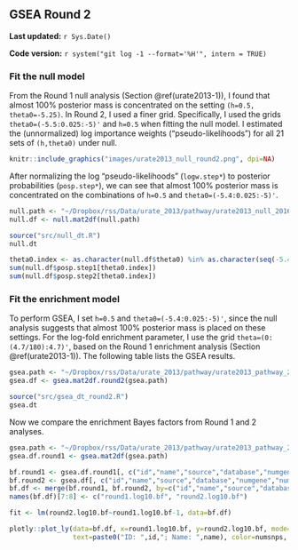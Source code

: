 ## GSEA Round 2 {#urate2013-2}

**Last updated:** `r Sys.Date()`

**Code version:** `r system("git log -1 --format='%H'", intern = TRUE)`

### Fit the null model

From the Round 1 null analysis (Section \@ref(urate2013-1)), I found that almost 100% posterior mass is concentrated on the setting `(h=0.5, theta0=-5.25)`. In Round 2, I used a finer grid. Specifically, I used the grids `theta0=(-5.5:0.025:-5)'` and `h=0.5` when fitting the null model. I estimated the (unnormalized) log importance weights ("pseudo-likelihoods") for all 21 sets of `(h,theta0)` under null.

```r
knitr::include_graphics("images/urate2013_null_round2.png", dpi=NA)
```

After normalizing the log "pseudo-likelihoods" (`logw.step*`) to posterior probabilities (`posp.step*`), we can see that almost 100% posterior mass is concentrated on the combinations of `h=0.5` and `theta0=(-5.4:0.025:-5)'`.
```r
null.path <- "~/Dropbox/rss/Data/urate_2013/pathway/urate2013_null_201609.mat"
null.df <- null.mat2df(null.path)
```

```r
source("src/null_dt.R")
null.dt
```

```r
theta0.index <- as.character(null.df$theta0) %in% as.character(seq(-5.4,-5,by=0.025)) 
sum(null.df$posp.step1[theta0.index]) 
sum(null.df$posp.step2[theta0.index]) 
```

### Fit the enrichment model

To perform GSEA, I set `h=0.5` and `theta0=(-5.4:0.025:-5)'`, since the null analysis suggests that almost 100% posterior mass is placed on these settings. For the log-fold enrichment parameter, I use the grid `theta=(0:(4.7/180):4.7)'`, based on the Round 1 enrichment analysis (Section \@ref(urate2013-1)). The following table lists the GSEA results. 
```r
gsea.path <- "~/Dropbox/rss/Data/urate_2013/pathway/urate2013_pathway_201609.mat"
gsea.df <- gsea.mat2df.round2(gsea.path) 
```

```r
source("src/gsea_dt_round2.R")
gsea.dt
```

Now we compare the enrichment Bayes factors from Round 1 and 2 analyses.

```r
gsea.path <- "~/Dropbox/rss/Data/urate_2013/pathway/urate2013_pathway_201604.mat"
gsea.df.round1 <- gsea.mat2df(gsea.path) 

bf.round1 <- gsea.df.round1[, c("id","name","source","database","numgene","numsnps","log10.bf")]
bf.round2 <- gsea.df[, c("id","name","source","database","numgene","numsnps","log10.bf")]
bf.df <- merge(bf.round1, bf.round2, by=c("id","name","source","database","numgene","numsnps"))
names(bf.df)[7:8] <- c("round1.log10.bf", "round2.log10.bf")
```

```r
fit <- lm(round2.log10.bf~round1.log10.bf-1, data=bf.df)

plotly::plot_ly(data=bf.df, x=round1.log10.bf, y=round2.log10.bf, mode="markers",
                text=paste0("ID: ",id,"; Name: ",name), color=numsnps, size=numgene) %>% add_trace(x=c(0,2000), y=c(0,2000), mode="lines") %>% add_trace(x=round1.log10.bf, y=fitted(fit), mode="lines") %>% layout(showlegend = F) 
```


